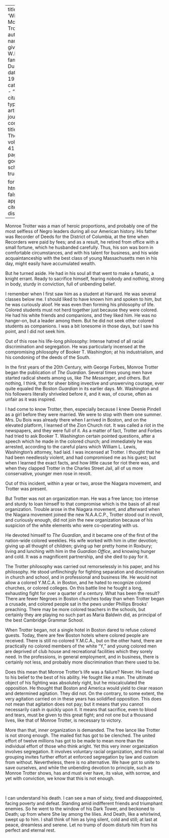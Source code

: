 
---
title: 'William Monroe Trotter'
author:
  - name:
      given: W.E.B.
      family: Du Bois
date: May 1934
categories: 
  - ""
citation: 
  type: article-journal
  container-title: The Crisis
  volume: 41
  issue: 5
  page: 134
google-scholar: true

format:
  html:
    toc: false
    appendix-cite-as: display
---



Monroe Trotter was a man of heroic proportions, and probably one of the most selfless of Negro leaders during all our American history. His father was Recorder of Deeds for the District of Columbia, at the time when Recorders were paid by fees; and as a result, he retired from office with a small fortune, which he husbanded carefully. Thus, his son was born in comfortable circumstances, and with his talent for business, and his wide acquaintanceship with the best class of young Massachusetts men in his day, might easily have accumulated wealth. 

But he turned aside. He had in his soul all that went to make a fanatic, a knight errant. Ready to sacrifice himself, fearing nobody and nothing, strong in body, sturdy in conviction, full of unbending belief. 

I remember when I first saw him as a student at Harvard. He was several classes below me. I should liked to have known him and spoken to him, but he was curiously aloof. He was even then forming his philosophy of life. Colored students must not herd together just because they were colored. He had his white friends and companions, and they liked him. He was no hanger-on, but a leader among them. But he did not seek other colored students as companions. I was a bit lonesome in those days, but I saw his point, and I did not seek him. 

Out of this rose his life-long philosophy: Intense hatred of all racial discrimination and segregation. He was particularly incensed at the compromising philosophy of Booker T. Washington; at his industrialism, and his condoning of the deeds of the South. 

In the first years of the 20th Century, with George Forbes, Monroe Trotter began the publication of *The Guardian*. Several times young men have started radical sheets among us, like *The Messenger*, and others. But nothing, I think, that for sheer biting invective and unswerving courage, ever quite equaled the Boston *Guardian* in its earlier days. Mr. Washington and his followers literally shriveled before it, and it was, of course, often as unfair as it was inspired. 

I had come to know Trotter, then, especially because I knew Deenie Pindell as a girl before they were married. We were to stop with them one summer. Mrs. Du Bois was already there when I arrived in Boston, and on the elevated platform, I learned of the Zion Church riot. It was called a riot in  the newspapers, and they were full of it. As a matter of fact, Trotter and Forbes had tried to ask Booker T. Washington certain pointed questions, after a speech which he made in the colored church; and immediately he was arrested, according to the careful plans which William L. Lewis, Washington's attorney, had laid. I was incensed at Trotter. I thought that he had been needlessly violent, and had compromised me as his guest; but when I learned the exact facts, and how little cause for riot there was, and when they clapped Trotter in the Charles Street Jail, all of us more conservative, younger men rose in revolt. 

Out of this incident, within a year or two, arose the Niagara movement, and Trotter was present. 

But Trotter was not an organization man. He was a free lance; too intense and sturdy to loan himself to that compromise which is the basis of all real organization. Trouble arose in the Niagara movement, and afterward when the Niagara movement joined the new N.A.A.C.P., Trotter stood out in revolt, and curiously enough, did not join the new organization because of his suspicion of the white elements who were co-operating with us. 

He devoted himself to *The Guardian*, and it became one of the first of the nation-wide colored weeklies. His wife worked with him in utter devotion; giving up all thought of children; giving up her pretty home in Roxbury; living and lunching with him in the *Guardian Office*, and knowing hunger and cold. It was a magnificent partnership, and she died to pay for it. 

The Trotter philosophy was carried out remorselessly in his paper, and his philosophy. He stood unflinchingly for fighting separation and discrimination in church and school, and in professional and business life. He would not allow a colored Y.M.C.A. in Boston, and he hated to recognize colored churches, or colored colleges. On this battle line he fought a long, exhausting fight for over a quarter of a century. What has been the result? There are fewer Negroes in Boston churches today than when Trotter began a crusade, and colored people sat in the pews under Phillips Brooks' preaching. There may be more colored teachers in the schools, but certainly they are playing no such part as Maria Baldwin did, as principal of the best Cambridge Grammar School. 

When Trotter began, not a single hotel in Boston dared to refuse colored guests. Today, there are few Boston hotels where colored people are received. There is still no colored Y.M.C.A., but on the other hand, there are practically no colored members of the white "Y," and young colored men are deprived of club house and recreational facilities which they sorely need. In the professions, in general employment, and in business, there is certainly not less, and probably more discrimination than there used to be. 

Does this mean that Monroe Trotter's life was a failure? Never. He lived up to his belief to the best of his ability. He fought like a man. The ultimate object of his fighting was absolutely right, but he miscalculated the opposition. He thought that Boston and America would yield to clear reason and determined agitation. They did not. On the contrary, to some extent, the very agitation carried on in these years has solidified opposition. This does not mean that agitation does not pay; but it means that you cannot necessarily cash in quickly upon it. It means that sacrifice, even to blood and tears, must be given to this great fight; and not one but a thousand lives, like that of Monroe Trotter, is necessary to victory.

More than that, inner organization is demanded. The free lance like Trotter is not strong enough. The mailed fist has got to be clenched. The united effort of twelve millions has got to be made to mean more than the individual effort of those who think aright. Yet this very inner organization involves segregation. It involves voluntary racial organization, and this racial grouping invites further effort at enforced segregation by law and custom from without. Nevertheless, there is no alternative. We have got to unite to save ourselves, and while the unbending devotion to principle, such as Monroe Trotter shows, has and must ever have, its value, with sorrow, and yet with conviction, we know that this is not enough. 

&nbsp;

I can understand his death. I can see a man of sixty, tired and disappointed, facing poverty and defeat. Standing amid indifferent friends and triumphant enemies. So he went to the window of his Dark Tower, and beckoned to Death; up from where She lay among the lilies. And Death, like a whirlwind, swept up to him. I shall think of him as lying silent, cold and still; at last at peace, dreamless and serene. Let no trump of doom disturb him from his perfect and eternal rest.

